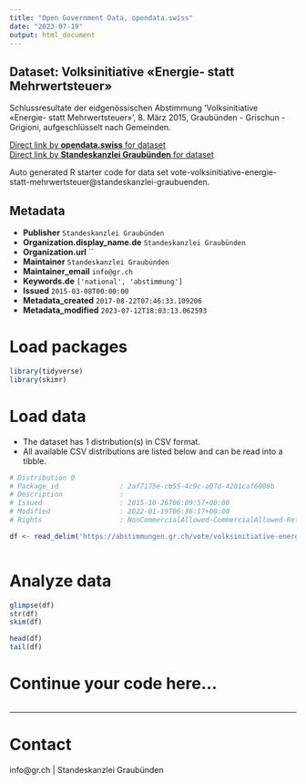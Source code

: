 ```yaml
---
title: "Open Government Data, opendata.swiss"
date: "2023-07-19"
output: html_document
---
```


## Dataset: Volksinitiative «Energie- statt Mehrwertsteuer»

Schlussresultate der eidgenössischen Abstimmung 'Volksinitiative «Energie- statt Mehrwertsteuer»', 8. März 2015, Graubünden - Grischun - Grigioni, aufgeschlüsselt nach Gemeinden.

[Direct link by **opendata.swiss** for dataset](https://opendata.swiss/de/dataset/volksinitiative-energie-statt-mehrwertsteuer)<br>
[Direct link by **Standeskanzlei Graubünden** for dataset](https://abstimmungen.gr.ch/vote/volksinitiative-energie-statt-mehrwertsteuer/data)

Auto generated R starter code for data set vote-volksinitiative-energie-statt-mehrwertsteuer@standeskanzlei-graubuenden.

## Metadata

- **Publisher** `Standeskanzlei Graubünden`
- **Organization.display_name.de** `Standeskanzlei Graubünden`
- **Organization.url** ``
- **Maintainer** `Standeskanzlei Graubünden`
- **Maintainer_email** `info@gr.ch`
- **Keywords.de** `['national', 'abstimmung']`
- **Issued** `2015-03-08T00:00:00`
- **Metadata_created** `2017-08-22T07:46:33.109206`
- **Metadata_modified** `2023-07-12T18:03:13.062593`


# Load packages

```r

library(tidyverse)
library(skimr)

```

# Load data

-   The dataset has 1 distribution(s) in CSV format.
-   All available CSV distributions are listed below and can be read into a tibble.

```r

# Distribution 0
# Package_id               : 2af7175e-cb55-4c9c-a07d-4201caf6008b
# Description              : 
# Issued                   : 2015-10-26T06:09:57+00:00
# Modified                 : 2022-01-19T06:36:17+00:00
# Rights                   : NonCommercialAllowed-CommercialAllowed-ReferenceRequired

df <- read_delim('https://abstimmungen.gr.ch/vote/volksinitiative-energie-statt-mehrwertsteuer/data-csv')



```

# Analyze data

```r

glimpse(df)
str(df)
skim(df)

head(df)
tail(df)

```

# Continue your code here...

```r

```

------------------------------------------------------------------------

# Contact

info@gr.ch | Standeskanzlei Graubünden
